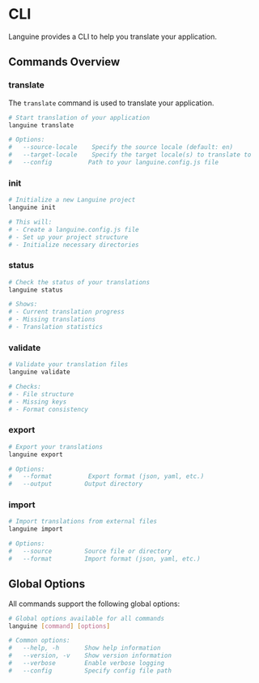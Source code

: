 # CLI

Languine provides a CLI to help you translate your application.

## Commands Overview

### translate

The `translate` command is used to translate your application.

```bash title="Terminal"
# Start translation of your application
languine translate

# Options:
#   --source-locale    Specify the source locale (default: en)
#   --target-locale    Specify the target locale(s) to translate to
#   --config          Path to your languine.config.js file
```

### init

```bash title="Terminal"
# Initialize a new Languine project
languine init

# This will:
# - Create a languine.config.js file
# - Set up your project structure
# - Initialize necessary directories
```

### status

```bash title="Terminal"
# Check the status of your translations
languine status

# Shows:
# - Current translation progress
# - Missing translations
# - Translation statistics
```

### validate

```bash title="Terminal"
# Validate your translation files
languine validate

# Checks:
# - File structure
# - Missing keys
# - Format consistency
```

### export

```bash title="Terminal"
# Export your translations
languine export

# Options:
#   --format          Export format (json, yaml, etc.)
#   --output         Output directory
```

### import

```bash title="Terminal"
# Import translations from external files
languine import

# Options:
#   --source         Source file or directory
#   --format         Import format (json, yaml, etc.)
```

## Global Options

All commands support the following global options:

```bash title="Terminal"
# Global options available for all commands
languine [command] [options]

# Common options:
#   --help, -h       Show help information
#   --version, -v    Show version information
#   --verbose        Enable verbose logging
#   --config         Specify config file path
```

